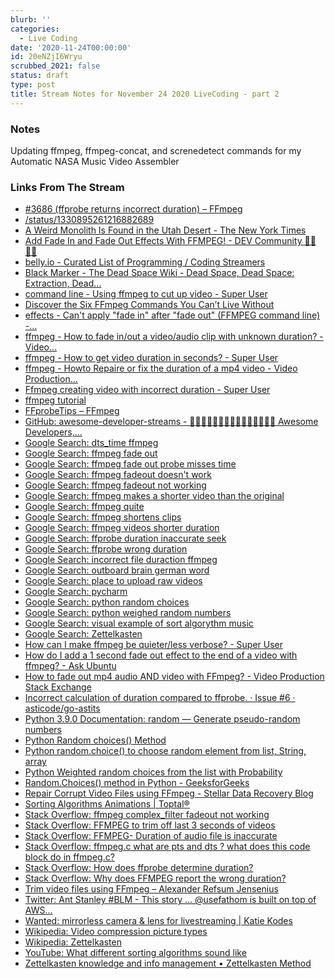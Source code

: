 ```yaml
---
blurb: ''
categories:
  - Live Coding
date: '2020-11-24T00:00:00'
id: 20eNZjI6Wryu
scrubbed_2021: false
status: draft
type: post
title: Stream Notes for November 24 2020 LiveCoding - part 2
---
```


### Notes

Updating ffmpeg, ffmpeg-concat, and screnedetect commands for my Automatic NASA Music Video Assembler

### Links From The Stream


- [#3686 (ffprobe returns incorrect duration) – FFmpeg](https://trac.ffmpeg.org/ticket/3686)
- [/status/1330895261216882689](https://twitter.com/JackEllis/status/1330895261216882689)
- [A Weird Monolith Is Found in the Utah Desert - The New York Times](https://www.nytimes.com/2020/11/24/us/Utah-monolith-red-rock-country.html)
- [Add Fade In and Fade Out Effects With FFMPEG! - DEV Community 👩‍💻👨‍💻](https://dev.to/dak425/add-fade-in-and-fade-out-effects-with-ffmpeg-2bj7)
- [belly.io - Curated List of Programming / Coding Streamers](https://belly.io/programming)
- [Black Marker - The Dead Space Wiki - Dead Space, Dead Space: Extraction, Dead...](https://deadspace.fandom.com/wiki/Black_Marker)
- [command line - Using ffmpeg to cut up video - Super User](https://superuser.com/questions/138331/using-ffmpeg-to-cut-up-video)
- [Discover the Six FFmpeg Commands You Can’t Live Without](https://www.streamingmedia.com/Articles/ReadArticle.aspx?ArticleID=133179)
- [effects - Can't apply "fade in" after "fade out" (FFMPEG command line) -...](https://video.stackexchange.com/questions/28676/cant-apply-fade-in-after-fade-out-ffmpeg-command-line)
- [ffmpeg - How to fade in/out a video/audio clip with unknown duration? - Video...](https://video.stackexchange.com/questions/19867/how-to-fade-in-out-a-video-audio-clip-with-unknown-duration/19871)
- [ffmpeg - How to get video duration in seconds? - Super User](https://superuser.com/questions/650291/how-to-get-video-duration-in-seconds/945604)
- [ffmpeg - Howto Repaire or fix the duration of a mp4 video - Video Production...](https://video.stackexchange.com/questions/19784/howto-repaire-or-fix-the-duration-of-a-mp4-video)
- [Ffmpeg creating video with incorrect duration - Super User](https://superuser.com/questions/1432667/ffmpeg-creating-video-with-incorrect-duration)
- [ffmpeg tutorial](http://dranger.com/ffmpeg/tutorial05.html)
- [FFprobeTips – FFmpeg](https://trac.ffmpeg.org/wiki/FFprobeTips#Formatcontainerduration)
- [GitHub: awesome-developer-streams - 👩🏿‍💻👨🏾‍💻👩🏼‍💻👨🏽‍💻👩🏻‍💻 Awesome Developers,...](https://github.com/bnb/awesome-developer-streams)
- [Google Search: dts_time ffmpeg](https://www.google.com/search?client=safari&rls=en&q=dts_time+ffmpeg&ie=UTF-8&oe=UTF-8)
- [Google Search: ffmpeg fade out](https://www.google.com/search?client=safari&rls=en&q=ffmpeg+fade+out&ie=UTF-8&oe=UTF-8)
- [Google Search: ffmpeg fade out probe misses time](https://www.google.com/search?client=safari&rls=en&q=ffmpeg+fade+out+probe+misses+time&ie=UTF-8&oe=UTF-8)
- [Google Search: ffmpeg fadeout doesn't work](https://www.google.com/search?client=safari&rls=en&q=ffmpeg+fadeout+doesn%27t+work&ie=UTF-8&oe=UTF-8)
- [Google Search: ffmpeg fadeout not working](https://www.google.com/search?client=safari&rls=en&q=ffmpeg+fadeout+not+working&ie=UTF-8&oe=UTF-8)
- [Google Search: ffmpeg makes a shorter video than the original](https://www.google.com/search?q=ffmpeg+makes+a+shorter+video+than+the+original&newwindow=1&client=safari&rls=en&ei=d569X5acMvqYwbkPp4ef-AY&start=10&sa=N&ved=2ahUKEwjWs5_asZztAhV6TDABHafDB28Q8NMDegQIEBBH&biw=1440&bih=734)
- [Google Search: ffmpeg quite](https://www.google.com/search?client=safari&rls=en&q=ffmpeg+quite&ie=UTF-8&oe=UTF-8)
- [Google Search: ffmpeg shortens clips](https://www.google.com/search?client=safari&rls=en&q=ffmpeg+shortens+clips&ie=UTF-8&oe=UTF-8)
- [Google Search: ffmpeg videos shorter duration](https://www.google.com/search?client=safari&rls=en&q=ffmpeg+videos+shorter+duration&ie=UTF-8&oe=UTF-8)
- [Google Search: ffprobe duration inaccurate seek](https://www.google.com/search?newwindow=1&client=safari&rls=en&ei=lKG9X4iFFd-FwbkP-oWd8A4&q=ffprobe+duration+inaccurate+seek+&oq=ffprobe+duration+inaccurate+seek+&gs_lcp=CgZwc3ktYWIQAzIFCAAQzQIyBQgAEM0CMgUIABDNAjoECAAQRzoJCAAQyQMQFhAeOggIIRAWEB0QHjoFCCEQoAFQs0xY0FdglVloAHACeACAAccBiAH4BpIBAzAuNpgBAKABAaoBB2d3cy13aXrIAQjAAQE&sclient=psy-ab&ved=0ahUKEwiIn4fWtJztAhXfQjABHfpCB-4Q4dUDCAw&uact=5)
- [Google Search: ffprobe wrong duration](https://www.google.com/search?client=safari&rls=en&q=ffprobe+wrong+duration&ie=UTF-8&oe=UTF-8)
- [Google Search: incorrect file duraction ffmpeg](https://www.google.com/search?client=safari&rls=en&q=incorrect+file+duraction+ffmpeg&ie=UTF-8&oe=UTF-8)
- [Google Search: outboard brain german word](https://www.google.com/search?newwindow=1&client=safari&rls=en&ei=m5q9X-f3NPThxgHl_YKQCg&q=outboard+brain+german+word&oq=outboard+brain+german+word&gs_lcp=CgZwc3ktYWIQAzIICCEQFhAdEB46CQgAEMkDEBYQHjoFCCEQoAE6BQghEKsCUOUOWJk2YKM3aABwAHgAgAGmBYgB4heSAQswLjUuMC41LjAuMZgBAKABAaoBB2d3cy13aXrAAQE&sclient=psy-ab&ved=0ahUKEwinsZODrpztAhX0sDEKHeW-AKIQ4dUDCAw&uact=5)
- [Google Search: place to upload raw videos](https://www.google.com/search?client=safari&rls=en&q=place+to+upload+raw+videos&ie=UTF-8&oe=UTF-8)
- [Google Search: pycharm](https://www.google.com/search?client=safari&rls=en&q=pycharm&ie=UTF-8&oe=UTF-8)
- [Google Search: python random choices](https://www.google.com/search?client=safari&rls=en&q=python+random+choices&ie=UTF-8&oe=UTF-8)
- [Google Search: python weighed random numbers](https://www.google.com/search?client=safari&rls=en&q=python+weighed+random+numbers&ie=UTF-8&oe=UTF-8)
- [Google Search: visual example of sort algorythm music](https://www.google.com/search?newwindow=1&client=safari&rls=en&ei=lVW9X8XLDPWUwbkPzLmGoAU&q=visual+example+of+sort+algorythm+music+&oq=visual+example+of+sort+algorythm+music+&gs_lcp=CgZwc3ktYWIQAzIHCCEQChCgATIHCCEQChCgATIHCCEQChCgATIFCCEQqwI6BAgAEEc6CAghEBYQHRAeUL_5Alj1hQNgt4wDaABwAXgAgAGsAYgB8AaSAQMxLjaYAQCgAQGqAQdnd3Mtd2l6yAEIwAEB&sclient=psy-ab&ved=0ahUKEwiF6o-Z7JvtAhV1SjABHcycAVQQ4dUDCAw&uact=5)
- [Google Search: Zettelkasten](https://www.google.com/search?client=safari&rls=en&q=Zettelkasten&ie=UTF-8&oe=UTF-8)
- [How can I make ffmpeg be quieter/less verbose? - Super User](https://superuser.com/questions/326629/how-can-i-make-ffmpeg-be-quieter-less-verbose)
- [How do I add a 1 second fade out effect to the end of a video with ffmpeg? - Ask Ubuntu](https://askubuntu.com/questions/1128754/how-do-i-add-a-1-second-fade-out-effect-to-the-end-of-a-video-with-ffmpeg)
- [How to fade out mp4 audio AND video with FFmpeg? - Video Production Stack Exchange](https://video.stackexchange.com/questions/22085/how-to-fade-out-mp4-audio-and-video-with-ffmpeg)
- [Incorrect calculation of duration compared to ffprobe. · Issue #6 · asticode/go-astits](https://github.com/asticode/go-astits/issues/6)
- [Python 3.9.0 Documentation: random — Generate pseudo-random numbers](https://docs.python.org/3/library/random.html)
- [Python Random choices() Method](https://www.w3schools.com/python/ref_random_choices.asp)
- [Python random.choice() to choose random element from list, String, array](https://pynative.com/python-random-choice/)
- [Python Weighted random choices from the list with Probability](https://pynative.com/python-weighted-random-choices-with-probability/)
- [Random.Choices() method in Python - GeeksforGeeks](https://www.geeksforgeeks.org/random-choices-method-in-python/)
- [Repair Corrupt Video Files using FFmpeg - Stellar Data Recovery Blog](https://www.stellarinfo.com/blog/repair-corrupt-videos-using-ffmpeg/)
- [Sorting Algorithms Animations | Toptal®](https://www.toptal.com/developers/sorting-algorithms)
- [Stack Overflow: ffmpeg complex_filter fadeout not working](https://stackoverflow.com/questions/29573851/ffmpeg-complex-filter-fadeout-not-working)
- [Stack Overflow: FFMPEG to trim off last 3 seconds of videos](https://stackoverflow.com/questions/55334909/ffmpeg-to-trim-off-last-3-seconds-of-videos)
- [Stack Overflow: FFMPEG- Duration of audio file is inaccurate](https://stackoverflow.com/questions/32598792/ffmpeg-duration-of-audio-file-is-inaccurate)
- [Stack Overflow: ffmpeg.c what are pts and dts ? what does this code block do in ffmpeg.c?](https://stackoverflow.com/questions/6044330/ffmpeg-c-what-are-pts-and-dts-what-does-this-code-block-do-in-ffmpeg-c)
- [Stack Overflow: How does ffprobe determine duration?](https://stackoverflow.com/questions/30582452/how-does-ffprobe-determine-duration)
- [Stack Overflow: Why does FFMPEG report the wrong duration?](https://stackoverflow.com/questions/1007915/why-does-ffmpeg-report-the-wrong-duration)
- [Trim video files using FFmpeg – Alexander Refsum Jensenius](https://www.arj.no/2018/05/18/trimvideo/)
- [Twitter: Ant Stanley #BLM - This story ... @usefathom is built on top of AWS...](https://twitter.com/IamStan/status/1331209304779722757?s=20)
- [Wanted: mirrorless camera & lens for livestreaming | Katie Kodes](https://katiekodes.com/wanted-mirrorless-webcam/)
- [Wikipedia: Video compression picture types](https://en.wikipedia.org/wiki/Video_compression_picture_types)
- [Wikipedia: Zettelkasten](https://en.wikipedia.org/wiki/Zettelkasten)
- [YouTube: What different sorting algorithms sound like](https://www.youtube.com/watch?v=t8g-iYGHpEA)
- [Zettelkasten knowledge and info management • Zettelkasten Method](https://zettelkasten.de/)
